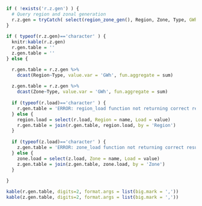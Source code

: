 
```r

if ( !exists('r.z.gen') ) {
  # Query region and zonal generation
  r.z.gen = tryCatch( select(region_zone_gen(), Region, Zone, Type, GWh = value), error = function(cond) { return('ERROR: region_zone_gen function not returning correct results.') } )
}
  
if ( typeof(r.z.gen)=='character' ) { 
  knitr:kable(r.z.gen)
  r.gen.table = ''
  z.gen.table = ''
} else {

  r.gen.table = r.z.gen %>%
    dcast(Region~Type, value.var = 'GWh', fun.aggregate = sum)
  
  z.gen.table = r.z.gen %>%
    dcast(Zone~Type, value.var = 'GWh', fun.aggregate = sum)
  
  if (typeof(r.load)=='character' ) {
    r.gen.table = 'ERROR: region_load function not returning correct results.'  
  } else {
    region.load = select(r.load, Region = name, Load = value)
    r.gen.table = join(r.gen.table, region.load, by = 'Region')
  }
  
  if (typeof(z.load)=='character' ) {
    z.gen.table = 'ERROR: zone_load function not returning correct results.'
  } else {
    zone.load = select(z.load, Zone = name, Load = value)
    z.gen.table = join(z.gen.table, zone.load, by = 'Zone')
  }
  
}

kable(r.gen.table, digits=2, format.args = list(big.mark = ','))
kable(z.gen.table, digits=2, format.args = list(big.mark = ','))
```
